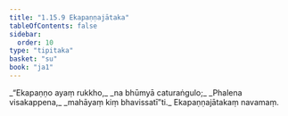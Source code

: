 ```yaml
---
title: "1.15.9 Ekapaṇṇajātaka"
tableOfContents: false
sidebar:
  order: 10
type: "tipitaka"
basket: "su"
book: "ja1"
---
```



<DynamicBreadcrumb />

<Division number="149" book="ja1">

<Paragraph number="329" type="verses" book="ja1">
_“Ekapaṇṇo ayaṃ rukkho,_  
_na bhūmyā caturaṅgulo;_  
_Phalena visakappena,_  
_mahāyaṃ kiṃ bhavissatī”ti._  


</Paragraph>
</Division>

<Paragraph number="330" type="center" book="ja1">
Ekapaṇṇajātakaṃ navamaṃ.
</Paragraph>